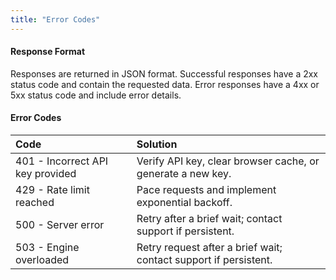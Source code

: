 ```yaml
---
title: "Error Codes"
---
```


#### **Response Format**

Responses are returned in JSON format. Successful responses have a 2xx status code and contain the requested data. Error responses have a 4xx or 5xx status code and include error details.

#### **Error Codes**

| **Code**                         | **Solution**                                                     |
| :------------------------------- | :--------------------------------------------------------------- |
| 401 - Incorrect API key provided | Verify API key, clear browser cache, or generate a new key.      |
| 429 - Rate limit reached         | Pace requests and implement exponential backoff.                 |
| 500 - Server error               | Retry after a brief wait; contact support if persistent.         |
| 503 - Engine overloaded          | Retry request after a brief wait; contact support if persistent. |